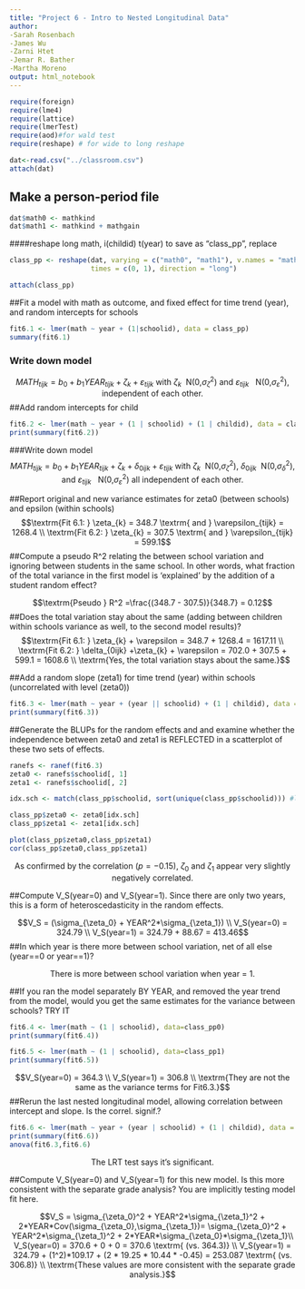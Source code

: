 ```yaml
---
title: "Project 6 - Intro to Nested Longitudinal Data"
author: 
-Sarah Rosenbach
-James Wu
-Zarni Htet
-Jemar R. Bather
-Martha Moreno
output: html_notebook
---
```


```r
require(foreign)
require(lme4)
require(lattice)
require(lmerTest)
require(aod)#for wald test
require(reshape) # for wide to long reshape

dat<-read.csv("../classroom.csv")
attach(dat)
```

## Make a person-period file

```r
dat$math0 <- mathkind
dat$math1 <- mathkind + mathgain
```

####reshape long math, i(childid) t(year) to save as "class_pp", replace

```r
class_pp <- reshape(dat, varying = c("math0", "math1"), v.names = "math", timevar = "year",
                    times = c(0, 1), direction = "long")

attach(class_pp)
```


##Fit a model with math as outcome, and fixed effect for time trend (year), and random intercepts for schools

```r
fit6.1 <- lmer(math ~ year + (1|schoolid), data = class_pp)
summary(fit6.1)
```


### Write down model
$$MATH_{tijk} = b_0 + b_1YEAR_{tijk} + \zeta_{k} + \varepsilon_{tijk} \textrm{ with } \zeta_{k} \textrm{~ N(0,} \sigma^2_{\zeta} \textrm{) and } \varepsilon_{tijk} \textrm{ ~ N(0,} \sigma^2_{\varepsilon} \textrm{), independent of each other.} $$
##Add random intercepts for child
```r
fit6.2 <- lmer(math ~ year + (1 | schoolid) + (1 | childid), data = class_pp)
print(summary(fit6.2))
```

###Write down model
$$MATH_{tijk} = b_0 + b_1YEAR_{tijk} + \zeta_{k} + \delta_{0ijk} + \varepsilon_{tijk} \textrm{ with } \zeta_{k} \textrm{~ N(0,} \sigma^2_{\zeta} \textrm{), } \delta_{0ijk} \textrm{~ N(0,} \sigma^2_{\delta} \textrm{), and } \varepsilon_{tijk} \textrm{ ~ N(0,} \sigma^2_{\varepsilon} \textrm{) all independent of each other.}$$

##Report original and new variance estimates for zeta0 (between schools) and epsilon (within schools)
$$\textrm{Fit 6.1: } \zeta_{k} = 348.7 \textrm{ and } \varepsilon_{tijk} = 1268.4 \\ \textrm{Fit 6.2: } \zeta_{k} = 307.5 \textrm{ and } \varepsilon_{tijk} = 599.1$$
##Compute a pseudo R^2 relating the between school variation and ignoring between students in the same school. In other words, what fraction of the total variance in the first model is 'explained' by the addition of a student random effect?

$$\textrm{Pseudo } R^2 =\frac{(348.7 - 307.5)}{348.7} = 0.12$$
##Does the total variation stay about the same (adding between children within schools variance as well, to the second model results)?
$$\textrm{Fit 6.1: } \zeta_{k} + \varepsilon = 348.7 + 1268.4 = 1617.11 \\ \textrm{Fit 6.2: } \delta_{0ijk} +\zeta_{k} + \varepsilon = 702.0 + 307.5 + 599.1 = 1608.6 \\ \textrm{Yes, the total variation stays about the same.}$$

##Add a random slope (zeta1) for time trend (year) within schools (uncorrelated with level (zeta0))
```r
fit6.3 <- lmer(math ~ year + (year || schoolid) + (1 | childid), data = class_pp)
print(summary(fit6.3))
```

##Generate the BLUPs for the random effects and and examine whether the independence between zeta0 and zeta1 is REFLECTED in a scatterplot of these two sets of effects.
```r
ranefs <- ranef(fit6.3)
zeta0 <- ranefs$schoolid[, 1]
zeta1 <- ranefs$schoolid[, 2]

idx.sch <- match(class_pp$schoolid, sort(unique(class_pp$schoolid))) #locations of the unique indices

class_pp$zeta0 <- zeta0[idx.sch]
class_pp$zeta1 <- zeta1[idx.sch]

plot(class_pp$zeta0,class_pp$zeta1)
cor(class_pp$zeta0,class_pp$zeta1)
```

$$\textrm{As confirmed by the correlation }(p = -0.15) \textrm{, } \zeta_{0} \textrm{ and } \zeta_{1} \textrm{ appear very slightly negatively correlated.}$$

##Compute V_S(year=0) and V_S(year=1).  Since there are only two years, this is a form of heteroscedasticity in the random effects.

$$V_S = (\sigma_{\zeta_0} + YEAR^2*\sigma_{\zeta_1}) \\ V_S(year=0) = 324.79 \\ V_S(year=1) = 324.79 + 88.67 = 413.46$$
##In which year is there more between school variation, net of all else (year==0 or year==1)?

$$\textrm{There is more between school variation when year = 1.}$$

##If you ran the model separately BY YEAR, and removed the year trend from the model, would you get the same estimates for the variance between schools?  TRY IT

```r
fit6.4 <- lmer(math ~ (1 | schoolid), data=class_pp0)
print(summary(fit6.4))

fit6.5 <- lmer(math ~ (1 | schoolid), data=class_pp1)
print(summary(fit6.5))
```

$$V_S(year=0) = 364.3 \\ V_S(year=1) = 306.8 \\ \textrm{They are not the same as the variance terms for Fit6.3.}$$
##Rerun the last nested longitudinal model, allowing correlation between intercept and slope.  Is the correl. signif.?

```r
fit6.6 <- lmer(math ~ year + (year | schoolid) + (1 | childid), data = class_pp)
print(summary(fit6.6))
anova(fit6.3,fit6.6)
```

$$\textrm{The LRT test says it's significant.}$$

##Compute V_S(year=0) and V_S(year=1) for this new model.  Is this more consistent with the separate grade analysis? You are implicitly testing model fit here.

$$V_S = \sigma_{\zeta_0}^2 + YEAR^2*\sigma_{\zeta_1}^2 + 2*YEAR*Cov(\sigma_{\zeta_0},\sigma_{\zeta_1})= \sigma_{\zeta_0}^2 + YEAR^2*\sigma_{\zeta_1}^2 + 2*YEAR*\sigma_{\zeta_0}*\sigma_{\zeta_1}\\ V_S(year=0) = 370.6 + 0 + 0 = 370.6 \textrm{ (vs. 364.3)} \\ V_S(year=1) = 324.79 + (1^2)*109.17 + (2 * 19.25 * 10.44 * -0.45) = 253.087 \textrm{ (vs. 306.8)} \\ \textrm{These values are more consistent with the separate grade analysis.}$$